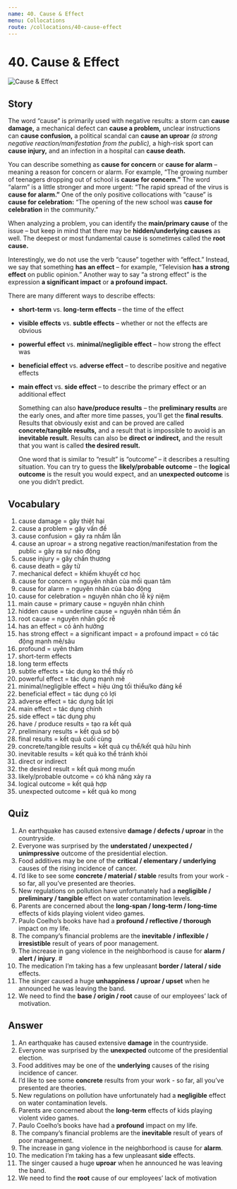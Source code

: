 ```yaml
---
name: 40. Cause & Effect
menu: Collocations
route: /collocations/40-cause-effect
---
```



# 40. Cause & Effect

<Image src={causeEffectImg} alt="Cause & Effect" />

## Story

The word “cause” is primarily used with negative results: a storm can **cause damage,** a mechanical defect can **cause a problem,** unclear instructions can **cause confusion,** a political scandal can **cause an uproar** _(a strong negative reaction/manifestation from the public),_ a high-risk sport can **cause injury,** and an infection in a hospital can **cause death.**

You can describe something as **cause for concern** or **cause for alarm** – meaning a reason for concern or alarm. For example, “The growing number of teenagers dropping out of school is **cause for concern.”** The word “alarm” is a little stronger and more urgent: “The rapid spread of the virus is **cause for alarm.”** One of the only positive collocations with “cause” is **cause for celebration:** “The opening of the new school was **cause for celebration** in the community.”

When analyzing a problem, you can identify the **main/primary cause** of the issue – but keep in mind that there may be **hidden/underlying causes** as well. The deepest or most fundamental cause is sometimes called the **root cause.**

Interestingly, we do not use the verb “cause” together with “effect.” Instead, we say that something **has an effect** – for example, “Television **has a strong effect** on public opinion.” Another way to say “a strong effect” is the expression **a significant impact** or **a profound impact.**

There are many different ways to describe effects:

- **short-term** vs. **long-term effects** – the time of the effect
- **visible effects** vs. **subtle effects** – whether or not the effects are obvious
- **powerful effect** vs. **minimal/negligible effect** – how strong the effect was
- **beneficial effect** vs. **adverse effect** – to describe positive and negative effects
- **main effect** vs. **side effect** – to describe the primary effect or an additional effect

  Something can also **have/produce results** – the **preliminary results** are the early ones, and after more time passes, you’ll get the **final results**. Results that obviously exist and can be proved are called **concrete/tangible results,** and a result that is impossible to avoid is an **inevitable result.** Results can also be **direct or indirect,** and the result that you want is called **the desired result.**

  One word that is similar to “result” is “outcome” – it describes a resulting situation. You can try to guess the **likely/probable outcome** – the **logical outcome** is the result you would expect, and an **unexpected outcome** is one you didn’t predict.

## Vocabulary

1. cause damage = gây thiệt hại
2. cause a problem = gây vấn đề
3. cause confusion = gây ra nhầm lẫn
4. cause an uproar = a strong negative reaction/manifestation from the public = gây ra sự náo động
5. cause injury = gây chấn thương
6. cause death = gây tử
7. mechanical defect = khiếm khuyết cơ học
8. cause for concern = nguyên nhân của mối quan tâm
9. cause for alarm = nguyên nhân của báo động
10. cause for celebration = nguyên nhân cho lễ kỷ niệm
11. main cause = primary cause = nguyên nhân chính
12. hidden cause = underline cause = nguyên nhân tiềm ẩn
13. root cause = nguyên nhân gốc rễ
14. has an effect = có ảnh hưởng
15. has strong effect = a significant impact = a profound impact = có tác động mạnh mẽ/sâu
16. profound = uyên thâm
17. short-term effects
18. long term effects
19. subtle effects = tác dụng ko thể thấy rõ
20. powerful effect = tác dụng mạnh mẽ
21. minimal/negligible effect = hiệu ứng tối thiểu/ko đáng kể
22. beneficial effect = tác dụng có lợi
23. adverse effect = tác dụng bất lợi
24. main effect = tác dụng chính
25. side effect = tác dụng phụ
26. have / produce results = tạo ra kết quả
27. preliminary results = kết quả sơ bộ
28. final results = kết quả cuối cùng
29. concrete/tangible results = kết quả cụ thể/kết quả hữu hình
30. inevitable results = kết quả ko thể tránh khỏi
31. direct or indirect
32. the desired result = kết quả mong muốn
33. likely/probable outcome = có khả năng xảy ra
34. logical outcome = kết quả hợp
35. unexpected outcome = kết quả ko mong

## Quiz

1. An earthquake has caused extensive **damage / defects / uproar** in the countryside.
2. Everyone was surprised by the **understated / unexpected / unimpressive** outcome of the presidential election.
3. Food additives may be one of the **critical / elementary / underlying** causes of the rising incidence of cancer.
4. I’d like to see some **concrete / material / stable** results from your work - so far, all you’ve presented are theories.
5. New regulations on pollution have unfortunately had a **negligible / preliminary / tangible** effect on water contamination levels.
6. Parents are concerned about the **long-span / long-term / long-time** effects of kids playing violent video games.
7. Paulo Coelho’s books have had a **profound / reflective / thorough** impact on my life.
8. The company’s financial problems are the **inevitable / inflexible / irresistible** result of years of poor management.
9. The increase in gang violence in the neighborhood is cause for **alarm / alert / injury**. #
10. The medication I’m taking has a few unpleasant **border / lateral / side** effects.
11. The singer caused a huge **unhappiness / uproar / upset** when he announced he was leaving the band.
12. We need to find the **base / origin / root** cause of our employees’ lack of motivation.

## Answer

1. An earthquake has caused extensive **damage** in the countryside.
2. Everyone was surprised by the **unexpected** outcome of the presidential election.
3. Food additives may be one of the **underlying** causes of the rising incidence of cancer.
4. I’d like to see some **concrete** results from your work - so far, all you’ve presented are theories.
5. New regulations on pollution have unfortunately had a **negligible** effect on water contamination levels.
6. Parents are concerned about the **long-term** effects of kids playing violent video games.
7. Paulo Coelho’s books have had a **profound** impact on my life.
8. The company’s financial problems are the **inevitable** result of years of poor management.
9. The increase in gang violence in the neighborhood is cause for **alarm**.
10. The medication I’m taking has a few unpleasant **side** effects.
11. The singer caused a huge **uproar** when he announced he was leaving the band.
12. We need to find the **root** cause of our employees’ lack of motivation
